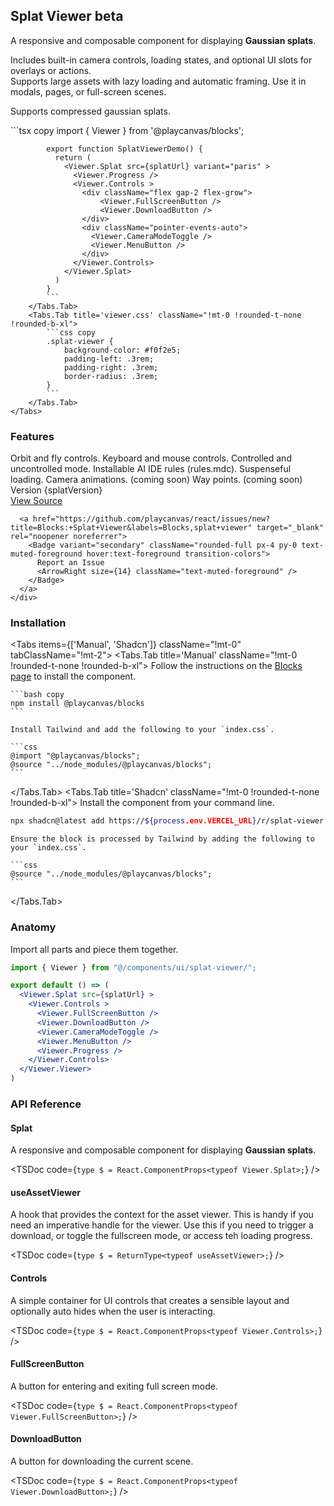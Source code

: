 

## Splat Viewer <Badge variant="secondary" className="-mt-2">beta</Badge>

A responsive and composable component for displaying **Gaussian splats**.

Includes built-in camera controls, loading states, and optional UI slots for overlays or actions.  
Supports large assets with lazy loading and automatic framing. Use it in modals, pages, or full-screen scenes. 

Supports compressed gaussian splats.

<div className="lg:outline lg:p-28 -mx-4 lg:-mx-6 mt-12 mb-0 rounded-t-lg bg-linear-to-br from-indigo-500 to-purple-600 relative">
  <OpenInV0Button url={`https://${process.env.VERCEL_URL}/r/splat-viewer.json`} className="absolute top-4 right-4" />
  <Viewer.Splat src={splatUrl} variant="paris" className="aspect-2.39:1 bg-purple-200 rounded-t-lg lg:rounded-lg shadow-xl cursor-grab active:cursor-grabbing" >
      <Viewer.Progress className="bg-[#8a01ff]" />
      <Viewer.Controls autoHide >
        <div className="flex gap-1 flex-grow">
            <Viewer.FullScreenButton />
            <Viewer.DownloadButton />
        </div>
        <div className="flex gap-1">
          <Viewer.CameraModeToggle />
          <Viewer.HelpButton />
          <Viewer.MenuButton />
        </div>
      </Viewer.Controls>
  </Viewer.Splat>
</div>
<div className="border lg:rounded-b-lg -mx-4 lg:-mx-6 demo overflow-hidden">
    <Tabs items={['index.tsx', 'viewer.css']} className="!mt-0" tabClassName="!mt-2">
        <Tabs.Tab title='index.tsx' className="!mt-0 !rounded-t-none !rounded-b-xl">
            ```tsx copy
            import { Viewer } from '@playcanvas/blocks';

            export function SplatViewerDemo() {
              return (
                <Viewer.Splat src={splatUrl} variant="paris" >
                  <Viewer.Progress />
                  <Viewer.Controls >
                    <div className="flex gap-2 flex-grow">
                        <Viewer.FullScreenButton />
                        <Viewer.DownloadButton />
                    </div>
                    <div className="pointer-events-auto">
                      <Viewer.CameraModeToggle />
                      <Viewer.MenuButton />
                    </div>
                  </Viewer.Controls>
                </Viewer.Splat>
              )
            }
            ```
        </Tabs.Tab>
        <Tabs.Tab title='viewer.css' className="!mt-0 !rounded-t-none !rounded-b-xl">
            ```css copy
            .splat-viewer {
                background-color: #f0f2e5;
                padding-left: .3rem;
                padding-right: .3rem;
                border-radius: .3rem;
            }
            ```
        </Tabs.Tab>
    </Tabs>
</div>


### Features
<div className="flex flex-col lg:flex-row gap-4">
  <div className="flex flex-col gap-4 py-4 items-start flex-grow">
    <Check>Orbit and fly controls.</Check>
    <Check>Keyboard and mouse controls.</Check>
    <Check>Controlled and uncontrolled mode.</Check>
    <Check>Installable AI IDE rules (rules.mdc).</Check>
    <Check>Suspenseful loading.</Check>
    <Dash>Camera animations. (coming soon)</Dash>
    <Dash>Way points. (coming soon)</Dash>
  </div>
  <div>
    <span className="text-muted-foreground text-sm">Version <span className="font-bold">{splatVersion}</span></span>
    <div className="flex flex-row lg:flex-col gap-4 -ml-2 mt-4">
      <a href="https://github.com/playcanvas/react/blob/main/packages/docs/content/blocks/splat-viewer.mdx" target="_blank" rel="noopener noreferrer">
        <Badge variant="secondary" className="rounded-full px-4 py-0 text-muted-foreground hover:text-foreground transition-colors">
          View Source
          <ArrowRight size={14} className="text-muted-foreground" />
        </Badge>
      </a>

      <a href="https://github.com/playcanvas/react/issues/new?title=Blocks:+Splat+Viewer&labels=Blocks,splat+viewer" target="_blank" rel="noopener noreferrer">
        <Badge variant="secondary" className="rounded-full px-4 py-0 text-muted-foreground hover:text-foreground transition-colors">
          Report an Issue
          <ArrowRight size={14} className="text-muted-foreground" />
        </Badge>
      </a>
    </div>
  </div>
</div>

### Installation

<Tabs items={['Manual', 'Shadcn']} className="!mt-0" tabClassName="!mt-2">
  <Tabs.Tab title='Manual' className="!mt-0 !rounded-t-none !rounded-b-xl">
    Follow the instructions on the [Blocks page](/blocks/installation) to install the component.

    ```bash copy
    npm install @playcanvas/blocks
    ```

    Install Tailwind and add the following to your `index.css`.

    ```css
    @import "@playcanvas/blocks";
    @source "../node_modules/@playcanvas/blocks";
    ```
  </Tabs.Tab>
  <Tabs.Tab title='Shadcn' className="!mt-0 !rounded-t-none !rounded-b-xl">
    Install the component from your command line.

```bash copy
npx shadcn@latest add https://${process.env.VERCEL_URL}/r/splat-viewer.json
```

    Ensure the block is processed by Tailwind by adding the following to your `index.css`.

    ```css
    @source "../node_modules/@playcanvas/blocks";
    ```
  </Tabs.Tab>
</Tabs>


### Anatomy

Import all parts and piece them together.

```jsx
import { Viewer } from "@/components/ui/splat-viewer/";

export default () => (
  <Viewer.Splat src={splatUrl} >
    <Viewer.Controls >
      <Viewer.FullScreenButton />
      <Viewer.DownloadButton />
      <Viewer.CameraModeToggle />
      <Viewer.MenuButton />
      <Viewer.Progress />
    </Viewer.Controls>
  </Viewer.Viewer>
)
```

### API Reference

#### Splat

A responsive and composable component for displaying **Gaussian splats**.

<TSDoc
  code={`
    type $ = React.ComponentProps<typeof Viewer.Splat>;
  `}
/>

#### useAssetViewer

A hook that provides the context for the asset viewer. This is handy if you need an imperative handle for the viewer. Use this if you need to trigger a download, or toggle the fullscreen mode, or access teh loading progress.

<TSDoc
  code={`
    type $ = ReturnType<typeof useAssetViewer>;
  `}
/>

#### Controls

A simple container for UI controls that creates a sensible layout and optionally auto hides when the user is interacting.

<TSDoc
  code={`
    type $ = React.ComponentProps<typeof Viewer.Controls>;
  `}
/>

#### FullScreenButton

A button for entering and exiting full screen mode.

<TSDoc
  code={`
    type $ = React.ComponentProps<typeof Viewer.FullScreenButton>;
  `}
/>

#### DownloadButton

A button for downloading the current scene.

<TSDoc
  code={`
    type $ = React.ComponentProps<typeof Viewer.DownloadButton>;
  `}
/>
